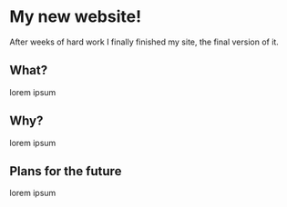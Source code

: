 
# My new website!

After weeks of hard work I finally finished my site, the final version of it.

## What?

lorem ipsum

## Why?

lorem ipsum

## Plans for the future

lorem ipsum

